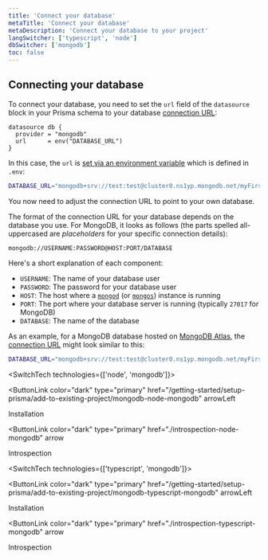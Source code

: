 ```yaml
---
title: 'Connect your database'
metaTitle: 'Connect your database'
metaDescription: 'Connect your database to your project'
langSwitcher: ['typescript', 'node']
dbSwitcher: ['mongodb']
toc: false
---
```


## Connecting your database

To connect your database, you need to set the `url` field of the `datasource` block in your Prisma schema to your database [connection URL](/reference/database-reference/connection-urls):

```prisma file=prisma/schema.prisma
datasource db {
  provider = "mongodb"
  url      = env("DATABASE_URL")
}
```

In this case, the `url` is [set via an environment variable](/guides/development-environment/environment-variables) which is defined in `.env`:

```bash file=.env
DATABASE_URL="mongodb+srv://test:test@cluster0.ns1yp.mongodb.net/myFirstDatabase"
```

You now need to adjust the connection URL to point to your own database.

The format of the connection URL for your database depends on the database you use. For MongoDB, it looks as follows (the parts spelled all-uppercased are _placeholders_ for your specific connection details):

```no-lines
mongodb://USERNAME:PASSWORD@HOST:PORT/DATABASE
```

Here's a short explanation of each component:

- `USERNAME`: The name of your database user
- `PASSWORD`: The password for your database user
- `HOST`: The host where a [`mongod`](https://docs.mongodb.com/manual/reference/program/mongod/#mongodb-binary-bin.mongod) (or [`mongos`](https://docs.mongodb.com/manual/reference/program/mongos/#mongodb-binary-bin.mongos)) instance is running
- `PORT`: The port where your database server is running (typically `27017` for MongoDB)
- `DATABASE`: The name of the database

As an example, for a MongoDB database hosted on [MongoDB Atlas](https://www.mongodb.com/cloud/atlas), the [connection URL](/reference/database-reference/connection-urls) might look similar to this:

```bash file=.env
DATABASE_URL="mongodb+srv://test:test@cluster0.ns1yp.mongodb.net/myFirstDatabase"
```

<SwitchTech technologies={['node', 'mongodb']}>

<NavigationLinksContainer>

<ButtonLink
  color="dark"
  type="primary"
  href="/getting-started/setup-prisma/add-to-existing-project/mongodb-node-mongodb"
  arrowLeft
>
  Installation
</ButtonLink>

<ButtonLink
  color="dark"
  type="primary"
  href="./introspection-node-mongodb"
  arrow
>
  Introspection
</ButtonLink>

</NavigationLinksContainer>

</SwitchTech>

<SwitchTech technologies={['typescript', 'mongodb']}>

<NavigationLinksContainer>

<ButtonLink
  color="dark"
  type="primary"
  href="/getting-started/setup-prisma/add-to-existing-project/mongodb-typescript-mongodb"
  arrowLeft
>
  Installation
</ButtonLink>

<ButtonLink
  color="dark"
  type="primary"
  href="./introspection-typescript-mongodb"
  arrow
>
  Introspection
</ButtonLink>

</NavigationLinksContainer>

</SwitchTech>
